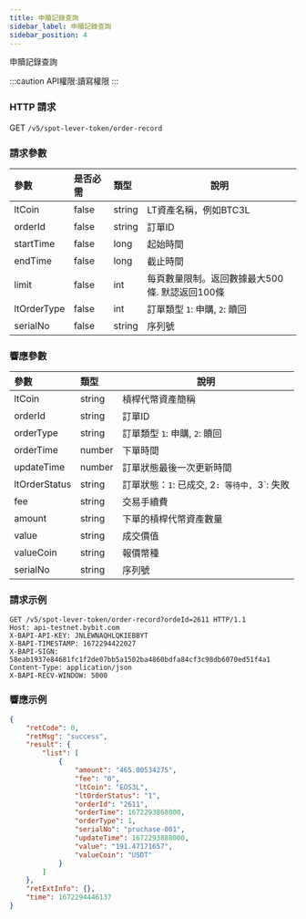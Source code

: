 ```yaml
---
title: 申贖記錄查詢
sidebar_label: 申贖記錄查詢
sidebar_position: 4
---
```

申贖記錄查詢

:::caution
API權限:讀寫權限
:::

### HTTP 請求
GET `/v5/spot-lever-token/order-record`

### 請求參數
| 參數 | 是否必需 | 類型 | 說明|
|:----- |:-------|:-----|------ |
|ltCoin |false |string |LT資產名稱，例如BTC3L |
|orderId |false	|string	|訂單ID |
|startTime |false |long	|起始時間 |
|endTime |false	|long |截止時間 |
|limit |false |int |每頁數量限制。返回數據最大500條. 默認返回100條 |
|ltOrderType |false |int |訂單類型 `1`: 申購, `2`: 贖回 |
|serialNo |false |string |序列號 |

### 響應參數
| 參數 | 類型 | 說明|
|:----- |:-----|----- |
|ltCoin |string |槓桿代幣資產簡稱 |
|orderId |string |訂單ID |
|orderType |string |訂單類型 `1`: 申購, `2`: 贖回 |
|orderTime |number |下單時間 |
|updateTime |number |訂單狀態最後一次更新時間 |
|ltOrderStatus |string |訂單狀態：`1`: 已成交, 2`: 等待中, `3`: 失敗 |
|fee |string |交易手續費 |
|amount	|string	|下單的槓桿代幣資產數量 |
|value |string |成交價值 |
|valueCoin |string |報價幣種 |
|serialNo |string |序列號 |

### 請求示例

```http
GET /v5/spot-lever-token/order-record?ordeId=2611 HTTP/1.1
Host: api-testnet.bybit.com
X-BAPI-API-KEY: JNLEWNAQHLQKIEBBYT
X-BAPI-TIMESTAMP: 1672294422027
X-BAPI-SIGN: 58eab1937e84681fc1f2de07bb5a1502ba4860bdfa84cf3c98db6070ed51f4a1
Content-Type: application/json
X-BAPI-RECV-WINDOW: 5000
```

### 響應示例

```json
{
    "retCode": 0,
    "retMsg": "success",
    "result": {
        "list": [
            {
                "amount": "465.00534275",
                "fee": "0",
                "ltCoin": "EOS3L",
                "ltOrderStatus": "1",
                "orderId": "2611",
                "orderTime": 1672293868000,
                "orderType": 1,
                "serialNo": "pruchase-001",
                "updateTime": 1672293888000,
                "value": "191.47171657",
                "valueCoin": "USDT"
            }
        ]
    },
    "retExtInfo": {},
    "time": 1672294446137
}
```
